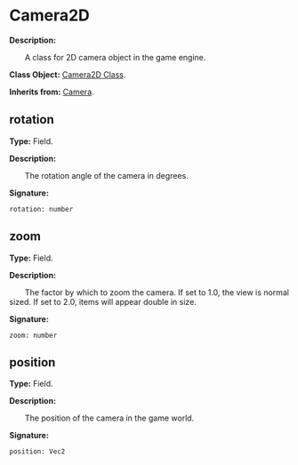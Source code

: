 # Camera2D

**Description:**

&emsp;&emsp;A class for 2D camera object in the game engine.

**Class Object:** [Camera2D Class](/docs/api/Class%20Object/Camera2D).

**Inherits from:** [Camera](/docs/api/Class/Camera).

## rotation

**Type:** Field.

**Description:**

&emsp;&emsp;The rotation angle of the camera in degrees.

**Signature:**
```tl
rotation: number
```

## zoom

**Type:** Field.

**Description:**

&emsp;&emsp;The factor by which to zoom the camera. If set to 1.0, the view is normal sized. If set to 2.0, items will appear double in size.

**Signature:**
```tl
zoom: number
```

## position

**Type:** Field.

**Description:**

&emsp;&emsp;The position of the camera in the game world.

**Signature:**
```tl
position: Vec2
```